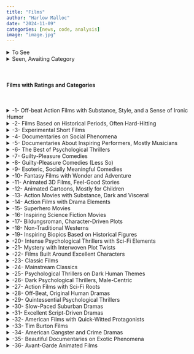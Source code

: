 ```yaml
---
title: "Films"
author: "Harlow Malloc"
date: "2024-11-09"
categories: [news, code, analysis]
image: "image.jpg"
---
```



<details>

<summary>To See</summary>

-   I Lost My Body
-   The Tale
-   Collateral
-   Oblivion

</details>

<details>

<summary>Seen, Awaiting Category</summary>

-   Soylent Green
-   The Wild Robot
-   Sing Sing
-   Whiplash
-   Good One
-   Suzume
-   Mad Max: Furiosa
-   Dune 1 and 2
-   Sorry to Bother You
-   Butch Cassidy and the Sundance Kid
-   The Wild Bunch
-   A Few Dollars More
-   Escape from New York
-   The Rainmaker
-   Knives Out
-   Searching for Bobby Fischer
-   Miller's Crossing
-   Bill and Ted's Excellent Adventure
-   Cell 211
-   Old Henry
-   The Manchurian Candidate
-   The Talented Mr. Ripley
-   Europa Report
-   Once Upon a Time in the West
-   The Wind That Shakes the Barley
-   Judas and the Black Messiah
-   Nope
-   Oldboy
-   Daybreakers
-   All Light Everywhere
-   The Banshees of Inisherin
-   The Vast of Night
-   The Right Stuff
-   Triangle of Sadness
-   The Expanse

</details>

<br>

#### Films with Ratings and Categories

<br>

<details>

<summary>-1- Off-beat Action Films with Substance, Style, and a Sense of Ironic Humor</summary>

-   \*\*\*\* Inglourious Basterds
-   \*\*\*\* Burn After Reading
-   \*\*\*\* Hot Fuzz
-   \*\*\*\*\* Kill Bill Volume I & II
-   \*\*\* Face Off
-   \*\*\*\*\*\* Lock Stock and Two Smoking Barrels
-   \*\*\*\*\* Snatch
-   \*\*\*\*\* Django Unchained
-   \*\*\*\*\* Reservoir Dogs
-   \*\*\*\*\*\*\* Pulp Fiction
-   \*\*\*\*\*\*\* Heat
-   \*\*\* Oceans Twelve
-   \*\*\* Be Cool
-   \*\*\*\*\* The Town
-   \*\*\*\* Kick Ass
-   \*\*\* BlackkKlansmen
-   \*\*\* Baby Driver
-   \*\*\*\*\* Villainess

</details>

<details>

<summary>-2- Films Based on Historical Periods, Often Hard-Hitting</summary>

-   \*\*\*\*\*\*\* Waltz With Bashir
-   \*\*\*\*\*\*\* It's Such a Beautiful Day
-   \*\*\*\*\* Argo
-   \*\*\*\*\*\*\* Persepolis
-   \*\*\*\*\*\* Gomorrah
-   \*\*\*\*\*\* Sicario
-   \*\*\*\*\* Battle of Chernobyl
-   \*\*\*\* The Prophet

</details>

<details>

<summary>-3- Experimental Short Films</summary>

-   \*\*\*\*\*\*\* Ryan (Short)
-   \*\*\*\*\*\* Crumb
-   \*\*\* I Sisyphus (Short)
-   \*\*\*\* I Met The Walrus (Short)
-   \*\*\* An Andalusian Dog

</details>

<details>

<summary>-4- Documentaries on Social Phenomena</summary>

-   \*\*\*\* Religilous
-   \*\*\*\*\* Kedi
-   \*\*\*\*\*\* Why We Fight
-   \*\*\*\* Hitler: The Rise of Evil
-   \*\*\* God Grew Tired of Us
-   \*\*\*\*\*\* Doctor’s Diaries
-   \*\*\*\*\*\* Prohibition
-   \*\*\*\*\* Manufacturing Consent: Noam Chomsky and the Media (1992)
-   \*\*\*\*\*\*\* Shake Hands With The Devil
-   \*\*\*\*\*\*\* The War You Don't See
-   \*\*\*\* Sicko
-   \*\*\*\*\* Inside Job
-   \*\*\*\*\*\* Spotlight
-   \*\*\*\*\* Merchants of Doubt
-   \*\*\*\*\* Minecraft: The Story of Mojang
-   \*\*\*\*\*\* Food Inc
-   \*\*\*\*\*\* The Big Short
-   \*\*\*\* Food Matters
-   \*\*\* Super Size Me
-   \*\*\*\* Jesus Camp
-   \*\*\* A Better Life
-   \*\*\*\*\* Catfish
-   \*\*\*\*\* Das Boot

</details>

<details>

<summary>-5- Documentaries About Inspiring Performers, Mostly Musicians</summary>

-   \*\*\*\* Live! Tonight! Sold Out!!
-   \*\*\* Live At Reading
-   \*\*\*\*\*\*\* The Devil And Daniel Johnston
-   \*\*\*\*\*\* About a Son
-   \*\*\*\*\*\* Cobain: Montage of Heck
-   \*\*\*\*\* John Lennon Vs US
-   \*\*\*\*\*\*\* Man on Wire
-   \*\*\*\* A Hard Day’s Night
-   \*\*\*\*\* 8 Mile

</details>

<details>

<summary>-6- The Best of Psychological Thrillers</summary>

-   \*\*\*\*\*\*\* Se7en
-   \*\*\*\*\* Gone Girl
-   \*\*\*\*\* Mystic River
-   \*\*\*\* Pathology
-   \*\*\*\*\* Dallas Buyers Club
-   \*\*\*\*\* Puncture
-   \*\*\*\*\* A Scanner Darkly
-   \*\*\*\* The Zodiac Killer
-   \*\*\*\*\*\* Fermat’s Room
-   \*\*\*\* Cube
-   \*\*\*\*\*\*\* Silence of the Lambs
-   \*\*\* Red Dragon
-   \*\*\* The Girl With the Dragon Tattoo (English)
-   \*\*\*\* 21 Grams
-   \*\*\*\*\*\* The Double
-   \*\*\*\* Super 8
-   \*\*\*\*\*\* Memento
-   \*\*\*\* John Wick
-   \*\*\*\* American Psycho
-   \*\*\*\*\*\* Nightcrawler
-   \*\*\*\*\* Get Out
-   \*\*\*\*\*\*\* The Handmaiden

</details>

<details>

<summary>-7- Guilty-Pleasure Comedies</summary>

-   \*\*\*\*\* Borat
-   \*\*\* Bruno
-   \*\*\*\*\* Southpark Bigger Longer Uncut
-   \*\*\*\* Idiocracy
-   \*\*\* Jackass 1-2
-   \*\*\* Austin Powers
-   \*\*\*\* Strange Wilderness
-   \*\*\* MacGruber
-   \*\*\*\*\* Kung Fury
-   \*\*\* Kenny

</details>

<details>

<summary>-8- Guilty-Pleasure Comedies (Less So)</summary>

-   \*\*\*\* 40 Year Old Virgin
-   \*\*\*\*\*\* Superbad
-   \*\*\*\* Juno
-   \*\*\*\* The Hangover

</details>

<details>

<summary>-9- Esoteric, Socially Meaningful Comedies</summary>

-   \*\*\*\*\*\*\* Office Space
-   \*\*\*\* Sideways
-   \*\*\*\*\* The Big Lebowski
-   \*\*\*\*\* Napoleon Dynamite

</details>

<details>

<summary>-10- Fantasy Films with Wonder and Adventure</summary>

-   \*\*\*\* Pirates of the Caribbean 1-2
-   \*\*\*\* The Day After Tomorrow
-   \*\*\*\* The Revenant
-   \*\*\*\*\* Lord of the Rings Trilogy
-   \*\*\*\*\*\*\* Pan’s Labyrinth
-   \*\*\*\*\*\*\* The Fountain
-   \*\*\*\*\* Hugo
-   \*\*\*\*\* Harry Potter Series
-   \*\*\*\* Avatar
-   \*\*\*\*\* Shape of Water
-   \*\*\* Okja
-   \*\*\*\* Planet of the Apes

</details>

<details>

<summary>-11- Animated 3D Films, Feel-Good Stories</summary>

-   \*\*\*\*\*\*\* Wall-E
-   \*\*\*\*\* Toy Story 2
-   \*\*\*\*\* Chicken Run
-   \*\*\*\*\* Toy Story 3
-   \*\*\*\*\*\* A Bug's Life
-   \*\*\* The Incredibles
-   \*\*\*\*\*\* Frozen
-   \*\*\*\* E.T.
-   \*\*\*\*\*\* Finding Nemo
-   \*\*\*\*\* Up
-   \*\*\*\* Inside Out

</details>

<details>

<summary>-12- Animated Cartoons, Mostly for Children</summary>

-   \*\*\*\* Hercules
-   \*\*\*\*\*\* Pinocchio
-   \*\*\*\*\*\*\* Lion King
-   \*\*\*\*\* Lion, the Witch, and the Wardrobe (1979)
-   \*\*\*\*\*\* Nausicaa of the Valley of the Wind

</details>

<details>

<summary>-13- Action Movies with Substance, Dark and Visceral</summary>

-   \*\*\*\* Bourne Trilogy
-   \*\*\*\* Die Hard
-   \*\*\*\*\* Speed
-   \*\*\*\*\*\* The Terminator 1 and 2
-   \*\*\*\*\*\*\* Snowpiercer
-   \*\*\*\*\* Mad Max
-   \*\*\*\*\*\* Mad Max 2
-   \*\*\*\*\*\* Mad Max: Fury Road
-   \*\*\*\*\*\* Blade Runner

</details>

<details>

<summary>-14- Action Films with Drama Elements</summary>

-   \*\*\*\*\*\*\* Bonnie and Clyde
-   \*\*\*\*\*\*\* Chinatown
-   \*\*\*\*\*\* The Grifters
-   \*\*\*\*\* Blue Velvet
-   \*\*\*\*\* All About My Mother
-   \*\*\*\* Drive
-   \*\*\*\*\*\* Leon

</details>

<details>

<summary>-15- Superhero Movies</summary>

-   \*\*\*\*\* Iron Man
-   \*\*\*\* Star Trek (2009)
-   \*\*\*\*\* Star Wars (Original Trilogy)
-   \*\*\*\* Unbreakable
-   \*\*\*\*\*\*\* The Dark Knight
-   \*\*\* Logan
-   \*\*\* Black Panther
-   \*\*\* Deadpool

</details>

<details>

<summary>-16- Inspiring Science Fiction Movies</summary>

-   \*\*\*\*\*\* The Matrix
-   \*\*\*\* Blade Runner 2049
-   \*\*\*\*\* Inception
-   \*\*\*\* Transcendence
-   \*\*\*\*\*\* Sunshine
-   \*\*\*\*\* Gattaca
-   \*\*\*\*\*\* Gravity
-   \*\*\*\* Interstellar
-   \*\*\*\*\* The Martian
-   \*\*\*\*\* Animatrix
-   \*\*\*\* Existenz
-   \*\*\* Splice
-   \*\*\*\*\* Ex Machina
-   \*\*\*\* Source Code
-   \*\*\*\* Minority Report
-   \*\*\*\*\* Annihilation
-   \*\*\*\* Sleepdealer
-   \*\*\*\*\* Hero (2002)

</details>

<details>

<summary>-17- Bildungsroman, Character-Driven Plots</summary>

-   \*\*\*\* Jaws
-   \*\*\*\*\* Topgun
-   \*\*\*\*\*\* Rocky
-   \*\*\*\* Creed
-   \*\*\*\*\* Raging Bull
-   \*\*\*\*\*\*\* The Wrestler
-   \*\*\*\* The Fighter

</details>

<details>

<summary>-18- Non-Traditional Westerns</summary>

-   \*\*\*\* Space Cowboys
-   \*\*\*\*\*\*\* No Country for Old Men
-   \*\*\*\*\* True Grit
-   \*\*\*\*\*\* The Hateful Eight
-   \*\*\*\* Dead Man
-   \*\*\*\*\* Gran Torino

</details>

<details>

<summary>-19- Inspiring Biopics Based on Historical Figures</summary>

-   \*\*\*\* Charlie Wilson’s War
-   \*\*\*\*\* Milk
-   \*\*\*\*\* Frost / Nixon
-   \*\*\*\*\*\* Citizenfour
-   \*\*\*\*\* Client 9 – The Rise and Fall of Eliot Spitzer
-   \*\*\*\*\* Schindler’s List
-   \*\*\*\*\*\* The Lives of Others
-   \*\*\*\*\*\*\* The Pianist
-   \*\*\*\*\*\*\* Gandhi
-   \*\*\*\*\*\* Lincoln
-   \*\*\*\* Bronson
-   \*\*\*\*\* Control
-   \*\*\*\*\*\* A Man for All Seasons
-   \*\*\* The Disaster Artist

</details>

<details>

<summary>-20- Intense Psychological Thrillers with Sci-Fi Elements</summary>

-   \*\*\*\*\*\*\* Children of Men
-   \*\*\*\* 28 Days Later
-   \*\*\*\*\* Contagion
-   \*\*\*\*\*\*\* The Hurt Locker
-   \*\*\*\*\*\* Blood Diamond

</details>

<details>

<summary>-21- Mystery with Interwoven Plot Twists</summary>

-   \*\*\*\*\*\*\* Inside Man
-   \*\*\*\*\*\* The Usual Suspects

</details>

<details>

<summary>-22- Films Built Around Excellent Characters</summary>

-   \*\*\*\* Few Good Men
-   \*\*\*\* Hacksaw Ridge
-   \*\*\*\*\*\* The Terminal
-   \*\*\*\*\* Sully
-   \*\*\*\*\* Saving Private Ryan
-   \*\*\* Dunkirk
-   \*\*\*\*\* The King’s Speech
-   \*\*\*\*\*\* Forrest Gump
-   \*\*\*\*\*\* Birdman
-   \*\*\*\*\* Patch Adams
-   \*\*\*\*\* Billy Elliot
-   \*\*\*\*\*\* 12 Years a Slave
-   \*\*\*\* Born on the Fourth of July
-   \*\*\*\*\* The Social Network
-   \*\*\*\*\*\*\* There Will Be Blood
-   \*\*\*\*\* Gladiator
-   \*\*\*\* The Great Debaters
-   \*\*\*\*\* Cast Away
-   \*\*\*\* Dante’s Peak
-   \*\*\*\* Arctic
-   \*\*\*\* Moneyball
-   \*\*\*\*\* The Green Mile
-   \*\*\*\*\*\*\* The Aviator
-   \*\*\*\*\* Michael Clayton
-   \*\*\*\* Slumdog Millionaire
-   \*\*\*\*\* Ford vs. Ferrari
-   \*\*\*\*\* Blow-Up
-   \*\*\*\* Lion
-   \*\*\*\*\* Moonlight
-   \*\*\*\*\*\* Ida
-   \*\*\*\* The Shawshank Redemption
-   \*\*\*\*\* Dolemite is My Name

</details>

<details>

<summary>-23- Classic Films</summary>

Classic films. These are paced slower (exception Hitchcock), avant-garde and not for everyone.

-   \*\*\* Eraserhead
-   \*\*\*\*\* Stranger than Paradise
-   \*\*\* Teorema
-   \*\*\*\*\* Mister Lonely
-   \*\*\*\*\* Last Year at Marienbad
-   \*\*\*\*\*\*\* Hiroshima Mon Amour
-   \*\*\*\*\* 2001: A Space Odyssey
-   \*\*\*\* The Cabinet of Dr Caligari
-   \*\*\*\*\*\* Psycho
-   \*\*\*\* Vertigo
-   \*\*\*\* Amor Estranho Amor
-   \*\*\*\*\*\*\* The Tenant

</details>

<details>

<summary>-24- Mainstream Classics</summary>

Mainstream classics. Good to have in your vocabulary if you're a film buff, good for igniting nostalgia.

-   \*\*\*\*\*\*\* Strangers On A Train
-   \*\*\*\*\*\* Dr Strangelove
-   \*\*\*\* It’s a Wonderful Life
-   \*\*\*\*\* Stagecoach
-   \*\*\*\* Arsenic and Old Lace
-   \*\*\*\*\* Casablanca
-   \*\*\*\* A Streetcar Named Desire
-   \*\*\* Saturday Night Fever
-   \*\*\*\*\*\*\* Citizen Kane
-   \*\*\*\* In a Lonely Place
-   \*\*\*\*\*\* Lolita

</details>

<details>

<summary>-25- Psychological Thrillers on Dark Human Themes</summary>

Psychological thrillers dealing with darker aspects of the human condition (drug use, self-identity, abuse).

-   \*\*\*\*\* Boy A
-   \*\*\*\* Mysterious Skin
-   \*\*\*\*\*\* Trainspotting
-   \*\*\*\*\*\* My Beautiful Laundrette
-   \*\*\* The Girl Next Door
-   \*\*\*\*\*\*\* Requiem for a Dream
-   \*\*\*\*\* A Simple Plan
-   \*\*\*\*\*\*\* Boys Don’t Cry
-   \*\*\*\*\*\*\* Starred Up
-   \*\*\*\*\* Black Swan
-   \*\*\*\*\*\* Boyhood
-   \*\*\*\*\* Kids
-   \*\*\* Irréversible

</details>

<details>

<summary>-26- Dark Psychological Thrillers, Male-Centric</summary>

Well-made, classic, extremely entertaining psychological thrillers with dark subject matter, centered around male characters.

-   \*\*\*\*\*\*\* Fight Club
-   \*\*\*\*\*\*\* A Clockwork Orange
-   \*\*\*\*\* American History X
-   \*\*\*\*\* Bad Boys
-   \*\*\*\*\* Cool Hand Luke

</details>

<details>

<summary>-27- Action Films with Sci-Fi Roots</summary>

Great action films with science fiction roots, plenty of suspense and entertainment. Well-constructed, original mise-en-scene.

-   \*\*\*\*\* District 9
-   \*\*\*\*\* Arrival
-   \*\*\*\*\*\* Predator
-   \*\*\*\* Contact
-   \*\*\*\*\*\*\* Alien
-   \*\*\*\* Prometheus
-   \*\*\*\* Aliens
-   \*\*\*\*\* Jurassic Park
-   \*\*\*\* A Quiet Place

</details>

<details>

<summary>-28- Off-Beat, Original Human Dramas</summary>

Slightly off-beat, highly original human drama. Slow-paced, but rich in both production and entertainment value.

-   \*\*\*\*\* Magnolia
-   \*\*\*\*\*\* 500 Days of Summer
-   \*\*\*\*\*\* Silver Linings Playbook
-   \*\*\*\* I’m Here (Short)
-   \*\*\*\* K-pax
-   \*\*\*\* Kontroll
-   \*\*\*\* The Squid and the Whale
-   \*\*\*\*\* Little Miss Sunshine
-   \*\*\*\*\*\* Amelie
-   \*\*\*\* Doubt
-   \*\*\*\* Up in the Air
-   \*\*\*\* Palindromes
-   \*\*\*\*\*\* Y Tu Mama Tambien
-   \*\*\*\*\* Wristcutters: A Love Story
-   \*\*\*\*\*\* Taxi Driver
-   \*\*\*\*\*\* The Grand Budapest Hotel
-   \*\*\*\*\* Moonrise Kingdom
-   \*\*\*\* Beginners
-   \*\*\*\*\* Hunt for the Wilderpeople
-   \*\*\* I Heart Huckabees
-   \*\*\*\*\* Cleo from 5 to 7
-   \*\*\*\*\*\*\* One Flew Over The Cuckoo’s Nest
-   \*\*\*\* Happiness
-   \*\*\*\*\* Shame
-   \*\*\*\* Life During Wartime
-   \*\*\*\* American Beauty
-   \*\*\*\*\* Rain Man
-   \*\*\*\*\*\* Eternal Sunshine of the Spotless Mind
-   \*\*\*\* The Florida Project
-   \*\*\* The Big Sick
-   \*\*\*\*\* Call Me by Your Name
-   \*\*\* La La Land
-   \*\*\*\*\*\*\* In the Mood for Love
-   \*\*\*\* Chungking Express

</details>

<details>

<summary>-29- Quintessential Psychological Thrillers</summary>

Quintessential psychological thrillers. High entertainment value, with seminal performances by many great actors.

-   \*\*\*\*\* The Machinist
-   \*\*\*\*\*\* The Shining
-   \*\*\*\*\*\* Shutter Island
-   \*\*\*\*\*\* Primal Fear
-   \*\*\*\*\* Donnie Darko
-   \*\*\*\* The Butterfly Effect
-   \*\*\*\*\*\* Being John Malkovich
-   \*\*\*\*\*\* The Departed
-   \*\*\*\*\* The Prestige
-   \*\*\*\*\* V for Vendetta
-   \*\*\*\*\* Killing of a Sacred Deer

</details>

<details>

<summary>-30- Slow-Paced Suburban Dramas</summary>

Slow-paced drama about suburban life, usually with a good message. Interesting plots.

-   \*\*\*\* Stand By Me
-   \*\*\*\*\* Pleasantville
-   \*\*\*\* To Die For
-   \*\*\*\* Baby It's You

</details>

<details>

<summary>-31- Excellent Script-Driven Dramas</summary>

Excellent scripts, drama, and high-entertainment value. I might merge this with category 22 in the near future.

-   \*\*\*\* The Illusionist
-   \*\*\*\*\*\* A Beautiful Mind
-   \*\*\*\*\*\* The Theory of Everything
-   \*\*\*\*\*\* The Imitation Game
-   \*\*\*\*\* The Sixth Sense
-   \*\*\*\*\*\* Pi
-   \*\*\*\*\*\*\* Good Will Hunting
-   \*\*\*\*\* The Curious Case of Benjamin Button

</details>

<details>

<summary>-32- American Films with Quick-Witted Protagonists</summary>

Very 'American' films. Watch these for their quick-witted protagonists, con artists, thieves and coming-of-age themes.

-   \*\*\*\*\* The Truman Show
-   \*\*\* Boiler Room
-   \*\*\*\*\* Reality Bites
-   \*\*\*\*\*\* Risky Business
-   \*\*\*\* Rounders
-   \*\*\*\*\*\*\* Catch Me If You Can
-   \*\*\*\*\*\* Bridge of Spies
-   \*\*\*\* House of Games
-   \*\*\*\*\* Matchstick Men
-   \*\*\*\*\* Blow Out

</details>

<details>

<summary>-33- Tim Burton Films</summary>

Tim Burton.

-   \*\*\*\*\* Nightmare Before Christmas
-   \*\*\*\* Ed Wood
-   \*\*\*\* Sweeney Todd

</details>

<details>

<summary>-34- American Gangster and Crime Dramas</summary>

American Gangster and crime dramas. Classically entertaining and technically excellent films.

-   \*\*\*\* Scarface
-   \*\*\*\*\*\*\* Goodfellas
-   \*\*\*\*\*\* Once Upon a Time in America
-   \*\*\*\*\*\*\* Godfather I-II
-   \*\*\*\* Donnie Brasco
-   \*\*\*\*\*\* The Irishman

</details>

<details>

<summary>-35- Beautiful Documentaries on Exotic Phenomena</summary>

Beautiful documentaries about exotic phenomena. Watch for intellectual interest.

-   \*\*\*\*\* Hubble 3D
-   \*\*\*\*\*\* Helvetica
-   \*\*\*\* Ant Attack BBC

</details>

<details>

<summary>-36- Avant-Garde Animated Films</summary>

Avant-garde animated films with themes of nihilism, psychopathology, and the nature of human existence.

-   \*\*\*\*\*\* Rejected Cartoons
-   \*\*\*\*\*\* Rejected
-   \*\*\*\*\*\* It's Such a Beautiful Day
-   \*\*\*\*\*\* Everything Will Be OK
-   \*\*\*\*\* Salad Fingers
-   \*\*\*\* Upstream Color
-   \*\*\*\*\* The Tree of Life

</details>
